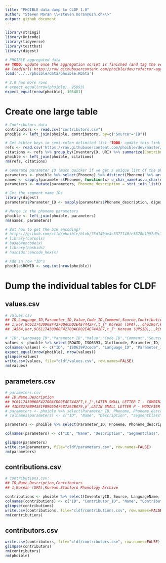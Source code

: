 ```yaml
---
title: "PHOIBLE data dump to CLDF 1.0"
author: "Steven Moran \\<steven.moran@uzh.ch\\>"
output: github_document
---
```

  
```r
library(stringi)
library(Unicode)
library(tidyverse)
library(testthat)
library(digest)
```

```r
# PHOIBLE aggregated data
## TODO: update once the aggregation script is finished (and tag the version)
## load(url('https://raw.githubusercontent.com/phoible/dev/refactor-agg/data/phoible-by-phoneme.RData'))
load('../../phoible/data/phoible.RData')

# 2.0 has more rows
# expect_equal(nrow(phoible), 95993)
expect_equal(nrow(phoible), 105481)
```


# Create one large table

```r
# Contributors data
contributors <- read.csv("contributors.csv")
phoible <- left_join(phoible, contributors, by=c("Source"="ID"))

# Get bibtex keys in semi-colon delimited list (TODO: update this link when merged)
refs <- read.csv('https://raw.githubusercontent.com/phoible/dev/master/mappings/InventoryID-Bibtex.csv', header=T, stringsAsFactors=F)
citations <- refs %>% group_by(InventoryID, URI) %>% summarize(Contribution_ID=tolower(paste(BibtexKey, collapse=";")))
phoible <- left_join(phoible, citations)
rm(refs, citations)

# Generate parameter ID (much quicker if we get a unique list of the phonemes first)
parameters <- phoible %>% select(Phoneme) %>% distinct(Phoneme) %>% arrange(Phoneme)
names <- sapply(parameters$Phoneme, function(x) u_char_name(as.u_char(utf8ToInt(x))))
parameters <- mutate(parameters, Phoneme_description = stri_join_list(names, sep = " - "))

# Get the segment name IDs
library(digest)
parameters$Parameter_ID <- sapply(parameters$Phoneme_description, digest, algo="md5")

# Merge in the phoneme parameters
phoible <- left_join(phoible, parameters)
rm(names, parameters)

# But how to get the b16 encoding?
# https://github.com/clld/phoible/blob/73d140ae4c3377140fe3678b1997d0c13d42ad41/phoible/scripts/initializedb.py#L353-L357
# library(caTools)
# base64encode(x)
# library(hashids)
# hashids::encode_hex(x)

# Add in row "ID"s
phoible$ROWID <- seq.int(nrow(phoible))
```

# Dump the individual tables for CLDF

## values.csv
```r
# values.csv
## ID,Language_ID,Parameter_ID,Value,Code_ID,Comment,Source,Contribution_ID
## 1,kor,9C6117430968F42700ACD02E4E7442F7,t̠ʃʰ Korean (SPA),,,cho1967;kim1972;martin1954;martinlee1969;martin1951;kim1968,1
## 14564,kor,9C6117430968F42700ACD02E4E7442F7,t̠ʃʰ Korean (UPSID),,,kim1986;martin1951;martinlee1969;martin1954;cho1967;kim1972,423

# "ID","Language_ID","Parameter_ID","Value","Code_ID","Comment","Source","Contribution_ID"
values <- phoible %>% select(ROWID, ISO6393, Glottocode, Parameter_ID, Phoneme, Marginal, Allophones, Source, InventoryID)
colnames(values) <- c("ID", "ISO639P3code", "Language_ID", "Parameter_ID", "Name", "Marginal", "Allophones", "Source", "Contribution_ID")
expect_equal(nrow(phoible), nrow(values))
glimpse(values)
write.csv(values, file="cldf/values.csv", row.names=FALSE)
rm(values)
```

## parameters.csv

```r
# parameters.csv
## ID,Name,Description
## 9C6117430968F42700ACD02E4E7442F7,t̠ʃʰ,LATIN SMALL LETTER T - COMBINING MINUS SIGN BELOW - LATIN SMALL LETTER ESH - MODIFIER LETTER SMALL H
## 41D8827BB943E1FB9055A7487293BA79,pˀ,LATIN SMALL LETTER P - MODIFIER LETTER GLOTTAL STOP
# parameters <- phoible %>% select(Parameter_ID, Phoneme, Phoneme_description, SegmentClass) %>% distinct()
# colnames(parameters) <- c("ID", "Name", "Description", "SegmentClass")

parameters <- phoible %>% select(Parameter_ID, Phoneme, Phoneme_description, SegmentClass, tone, stress, syllabic, short, long, consonantal, sonorant, continuant, delayedRelease, approximant, tap, trill, nasal, lateral, labial, round, labiodental, coronal, anterior, distributed, strident, dorsal, high, low, front, back, tense, retractedTongueRoot, advancedTongueRoot, periodicGlottalSource, epilaryngealSource, spreadGlottis, constrictedGlottis, fortis, raisedLarynxEjective, loweredLarynxImplosive, click) %>% distinct()

colnames(parameters) <- c("ID", "Name", "Description", "SegmentClass", "tone", "stress", "syllabic", "short", "long", "consonantal", "sonorant", "continuant", "delayedRelease", "approximant", "tap", "trill", "nasal", "lateral", "labial", "round", "labiodental", "coronal", "anterior", "distributed", "strident", "dorsal", "high", "low", "front", "back", "tense", "retractedTongueRoot", "advancedTongueRoot", "periodicGlottalSource", "epilaryngealSource", "spreadGlottis", "constrictedGlottis", "fortis", "raisedLarynxEjective", "loweredLarynxImplosive", "click")

glimpse(parameters)
write.csv(parameters, file="cldf/parameters.csv", row.names=FALSE)
rm(parameters)
```

## contributions.csv

```r
# contributions.csv:
## ID,Name,Description,Contributors
## 1,Korean (SPA),Korean,Stanford Phonology Archive

contributions <- phoible %>% select(InventoryID, Source, LanguageName, Contributor, Contribution_ID, URI) %>% distinct()
colnames(contributions) <- c("ID", "Contributor_ID", "Name", "Contributors", "References", "URI")
glimpse(contributions)
write.csv(contributions, file="cldf/contributions.csv", row.names=FALSE)
rm(contributions)
```

## contributors.csv
```r
write.csv(contributors, file="cldf/contributors.csv", row.names=FALSE)
glimpse(contributors)
rm(contributors)
rm(phoible)
```



